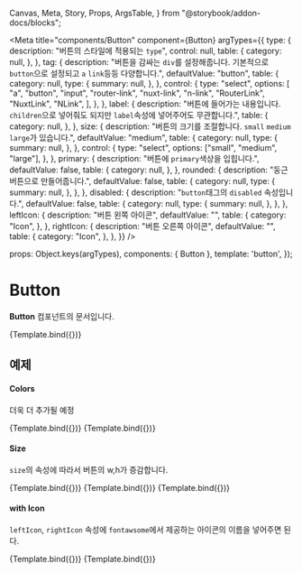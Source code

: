   Canvas,
  Meta,
  Story,
  Props,
  ArgsTable,
} from "@storybook/addon-docs/blocks";

<Meta
  title="components/Button"
  component={Button}
  argTypes={{
    type: {
      description: "버튼의 스타일에 적용되는 `type`",
      control: null,
      table: {
        category: null,
      },
    },
    tag: {
      description:
        "버튼을 감싸는 `div`를 설정해줍니다. 기본적으로 `button`으로 설정되고 `a` `link`등등 다양합니다.",
      defaultValue: "button",
      table: {
        category: null,
        type: {
          summary: null,
        },
      },
      control: {
        type: "select",
        options: [
          "a",
          "button",
          "input",
          "router-link",
          "nuxt-link",
          "n-link",
          "RouterLink",
          "NuxtLink",
          "NLink",
        ],
      },
    },
    label: {
      description:
        "버튼에 들어가는 내용입니다. `children`으로 넣어줘도 되지만 `label`속성에 넣어주어도 무관합니다.",
      table: {
        category: null,
      },
    },
    size: {
      description:
        "버튼의 크기를 조절합니다. `small` `medium` `large`가 있습니다.",
      defaultValue: "medium",
      table: {
        category: null,
        type: {
          summary: null,
        },
      },
      control: {
        type: "select",
        options: ["small", "medium", "large"],
      },
    },
    primary: {
      description: "버튼에 `primary`색상을 입힙니다.",
      defaultValue: false,
      table: {
        category: null,
      },
    },
    rounded: {
      description: "둥근 버튼으로 만들어줍니다.",
      defaultValue: false,
      table: {
        category: null,
        type: {
          summary: null,
        },
      },
    },
    disabled: {
      description: "`button`태그의 `disabled` 속성입니다.",
      defaultValue: false,
      table: {
        category: null,
        type: {
          summary: null,
        },
      },
    },
    leftIcon: {
      description: "버튼 왼쪽 아이콘",
      defaultValue: "",
      table: {
        category: "Icon",
      },
    },
    rightIcon: {
      description: "버튼 오른쪽 아이콘",
      defaultValue: "",
      table: {
        category: "Icon",
      },
    },
  }}
/>

  props: Object.keys(argTypes),
  components: { Button },
  template: '<c-button v-bind="$props">button</c-button>',
});

# Button

**Button** 컴포넌트의 문서입니다.

<Canvas>
  <Story name="default" height="100px">
    {Template.bind({})}
  </Story>
</Canvas>

<ArgsTable story="default" />

## 예제

#### Colors

더욱 더 추가될 예정

<Canvas>
  <Story
    name="primary"
    args={{
      label: "primary",
      primary: true,
    }}
    height="100px"
  >
    {Template.bind({})}
  </Story>
  <Story
    name="disabled"
    args={{
      label: "disabled",
      disabled: true,
    }}
    height="100px"
  >
    {Template.bind({})}
  </Story>
</Canvas>

#### Size

`size`의 속성에 따라서 버튼의 w,h가 증감합니다.

<Canvas>
  <Story
    name="small"
    args={{
      label: "small",
      size: "small",
    }}
    height="100px"
  >
    {Template.bind({})}
  </Story>
  <Story
    name="medium"
    args={{
      label: "medium",
      size: "medium",
    }}
    height="100px"
  >
    {Template.bind({})}
  </Story>
  <Story
    name="large"
    args={{
      label: "large",
      size: "large",
    }}
    height="100px"
  >
    {Template.bind({})}
  </Story>
</Canvas>

#### with Icon

`leftIcon`, `rightIcon` 속성에 `fontawsome`에서 제공하는 아이콘의 이름을 넣어주면 된다.

<Canvas>
  <Story
    name="leftIcon"
    args={{
      label: "leftIcon",
      leftIcon: "angle-left",
    }}
    height="100px"
  >
    {Template.bind({})}
  </Story>
  <Story
    name="rightIcon"
    args={{
      label: "rightIcon",
      rightIcon: "angle-right",
    }}
    height="100px"
  >
    {Template.bind({})}
  </Story>
</Canvas>
